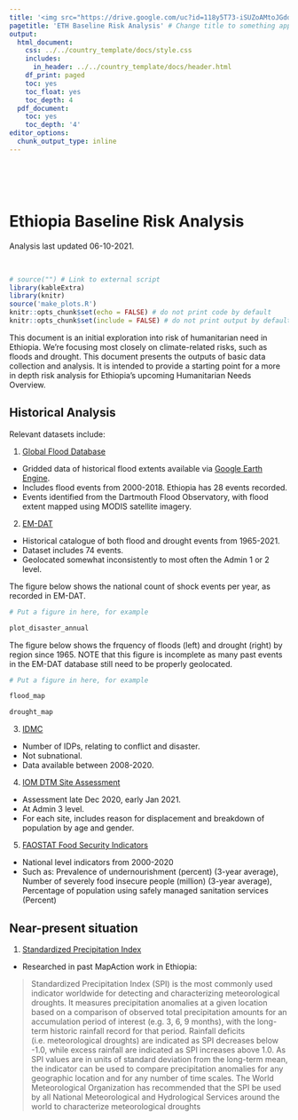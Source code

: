 ```yaml
---
title: '<img src="https://drive.google.com/uc?id=118y5T73-iSUZoAMtoJGddxq9QzD_GDKX" style="height:40px;float:left; margin:10px" /><img src="https://drive.google.com/uc?id=1fHQUzF3ZjaoHj9KQ33-94dK_X1hcmjzW" style="height:50px;float:left; margin:10px" />'
pagetitle: 'ETH Baseline Risk Analysis' # Change title to something appropriate for your work
output:
  html_document:
    css: ../../country_template/docs/style.css
    includes:
      in_header: ../../country_template/docs/header.html
    df_print: paged
    toc: yes
    toc_float: yes
    toc_depth: 4
  pdf_document:
    toc: yes
    toc_depth: '4'
editor_options:
  chunk_output_type: inline
---
```


<br> 
<br>
<br>

# Ethiopia Baseline Risk Analysis
Analysis last updated 06-10-2021.

<br>

```r
# source("") # Link to external script
library(kableExtra)
library(knitr)
source('make_plots.R')
knitr::opts_chunk$set(echo = FALSE) # do not print code by default
knitr::opts_chunk$set(include = FALSE) # do not print output by default
```


This document is an initial exploration into risk of humanitarian need in Ethiopia. We're focusing most closely on climate-related risks, such as floods and drought. This document presents the outputs of basic data collection and analysis. It is intended to provide a starting point for a more in depth risk analysis for Ethiopia's upcoming Humanitarian Needs Overview. 

## Historical Analysis

Relevant datasets include: 

1. [Global Flood Database](http://global-flood-database.cloudtostreet.info/#interactive-map)
- Gridded data of historical flood extents available via [Google Earth Engine](https://developers.google.com/earth-engine/datasets/catalog/GLOBAL_FLOOD_DB_MODIS_EVENTS_V1).
- Includes flood events from 2000-2018. Ethiopia has 28 events recorded.
- Events identified from the Dartmouth Flood Observatory, with flood extent mapped using MODIS satellite imagery.

2. [EM-DAT](https://www.emdat.be/database)
- Historical catalogue of both flood and drought events from 1965-2021.
- Dataset includes 74 events.
- Geolocated somewhat inconsistently to most often the Admin 1 or 2 level. 

The figure below shows the national count of shock events per year, as recorded in EM-DAT. 

```r

# Put a figure in here, for example 

plot_disaster_annual

```

The figure below shows the frquency of floods (left) and drought (right) by region since 1965. NOTE that this figure is incomplete as many past events in the EM-DAT database still need to be properly geolocated.

```r

# Put a figure in here, for example 

flood_map

drought_map

```


3. [IDMC](https://data.humdata.org/dataset/idmc-idp-data-for-ethiopia)
- Number of IDPs, relating to conflict and disaster.
- Not subnational.
- Data available between 2008-2020.

4. [IOM DTM Site Assessment](https://data.humdata.org/dataset/ethiopia-baseline-assessment-data-iom-dtm)
- Assessment late Dec 2020, early Jan 2021.
- At Admin 3 level.
- For each site, includes reason for displacement and breakdown of population by age and gender.

5. [FAOSTAT Food Security Indicators](https://data.humdata.org/dataset/faostat-food-security-indicators-for-ethiopia)
- National level indicators from 2000-2020
- Such as: Prevalence of undernourishment (percent) (3-year average), Number of severely food insecure people (million) (3-year average), Percentage of population using safely managed sanitation services (Percent)

## Near-present situation

1. [Standardized Precipitation Index](https://code.earthengine.google.com/5d3600853925e070e57c9f733072e274)
- Researched in past MapAction work in Ethiopia: 

> Standardized Precipitation Index (SPI) is the most commonly used indicator worldwide for detecting and characterizing meteorological droughts. It measures precipitation anomalies at a given location based on a comparison of observed total precipitation amounts for an accumulation period of interest (e.g. 3, 6, 9 months), with the long-term historic rainfall record for that period. Rainfall deficits (i.e. meteorological droughts) are indicated as SPI decreases below -1.0, while excess rainfall are indicated as SPI increases above 1.0. As SPI values are in units of standard deviation from the long-term mean, the indicator can be used to compare precipitation anomalies for any geographic location and for any number of time scales. The World Meteorological Organization has recommended that the SPI be used by all National Meteorological and Hydrological Services around the world to characterize meteorological droughts


